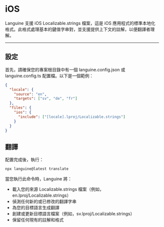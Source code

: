 # iOS

Languine 支援 iOS Localizable.strings 檔案，這是 iOS 應用程式的標準本地化格式。此格式處理基本的鍵值字串對，並支援提供上下文的註解，以便翻譯者理解。

---

## 設定

首先，請確保您的專案根目錄中有一個 languine.config.json 或 languine.config.ts 配置檔。以下是一個範例：

```json
{
  "locale": {
    "source": "en",
    "targets": ["sv", "de", "fr"]
  },
  "files": {
    "ios": {
      "include": ["[locale].lproj/Localizable.strings"]
    }
  }
}
```

## 翻譯

配置完成後，執行：

```bash
npx languine@latest translate
```

當您執行此命令時，Languine 將：

- 載入您的來源 Localizable.strings 檔案（例如，en.lproj/Localizable.strings）
- 偵測任何新的或已修改的翻譯字串
- 為您的目標語言生成翻譯
- 創建或更新目標語言檔案（例如，sv.lproj/Localizable.strings）
- 保留任何現有的註解和格式
